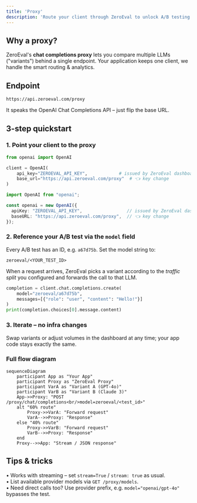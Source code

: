 ```yaml
---
title: 'Proxy'
description: 'Route your client through ZeroEval to unlock A/B testing.'
---
```


## Why a proxy?

ZeroEval's **chat completions proxy** lets you compare multiple LLMs ("variants") behind a single endpoint. Your application keeps one client, we handle the smart routing & analytics.

## Endpoint

```
https://api.zeroeval.com/proxy
```

It speaks the OpenAI Chat Completions API – just flip the base URL.

## 3-step quickstart

### 1. Point your client to the proxy

```python title="Python – openai>=1.3.0"
from openai import OpenAI

client = OpenAI(
    api_key="ZEROEVAL_API_KEY",            # issued by ZeroEval dashboard
    base_url="https://api.zeroeval.com/proxy"  # 👈 key change
)
```

```ts title="JavaScript / TypeScript"
import OpenAI from "openai";

const openai = new OpenAI({
  apiKey: "ZEROEVAL_API_KEY",                 // issued by ZeroEval dashboard
  baseURL: "https://api.zeroeval.com/proxy",  // 👈 key change
});
```

### 2. Reference your A/B test via the `model` field

Every A/B test has an ID, e.g. `a67d75b`. Set the model string to:

```
zeroeval/<YOUR_TEST_ID>
```

When a request arrives, ZeroEval picks a variant according to the _traffic split_ you configured and forwards the call to that LLM.

```python
completion = client.chat.completions.create(
    model="zeroeval/a67d75b",
    messages=[{"role": "user", "content": "Hello!"}]
)
print(completion.choices[0].message.content)
```

### 3. Iterate – no infra changes

Swap variants or adjust volumes in the dashboard at any time; your app code stays exactly the same.

### Full flow diagram

```mermaid
sequenceDiagram
    participant App as "Your App"
    participant Proxy as "ZeroEval Proxy"
    participant VarA as "Variant A (GPT-4o)"
    participant VarB as "Variant B (Claude 3)"
    App->>Proxy: "POST /proxy/chat/completions<br/>model=zeroeval/<test_id>"
    alt "60% route"
        Proxy->>VarA: "Forward request"
        VarA-->>Proxy: "Response"
    else "40% route"
        Proxy->>VarB: "Forward request"
        VarB-->>Proxy: "Response"
    end
    Proxy-->>App: "Stream / JSON response"
```

## Tips & tricks

• Works with streaming – set `stream=True` / `stream: true` as usual.  
• List available provider models via `GET /proxy/models`.  
• Need direct calls too? Use provider prefix, e.g. `model="openai/gpt-4o"` bypasses the test. 